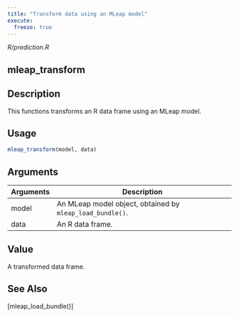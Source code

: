 ```yaml
---
title: "Transform data using an MLeap model"
execute:
  freeze: true
---
```


*R/prediction.R*

## mleap_transform

## Description
This functions transforms an R data frame using an MLeap model. 


## Usage
```r
mleap_transform(model, data) 
```

## Arguments
|Arguments|Description|
|---|---|
| model | An MLeap model object, obtained by `mleap_load_bundle()`. |
| data | An R data frame. |



## Value
A transformed data frame. 



## See Also
[mleap_load_bundle()] 

